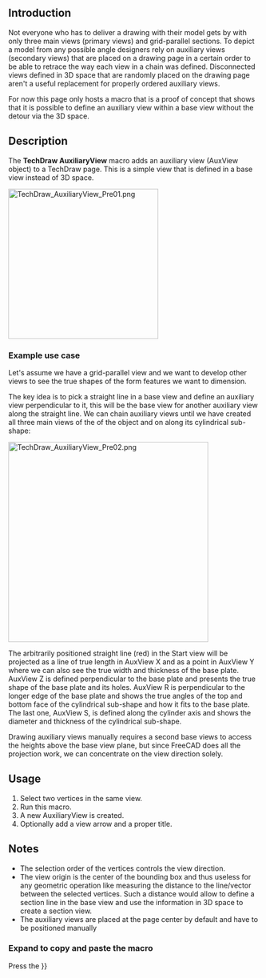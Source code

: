 <languages/>
<translate>

{{VeryImportantMessage|This page is intended to become the reference page for a still to be developed but heavily missed command.<br>In the meantime this page gives a description of a use case and holds a macro to show one way to create an auxiliary view.<br><br>Hopefully this is an inspiration for a C++ programmer to convert this proof of concept into an integrated TechDraw command. }}

{{Docnav
|
|
|[[TechDraw_Workbench|TechDraw]]
|
|
|IconC=Workbench_TechDraw.svg
}}

==Introduction==

Not everyone who has to deliver a drawing with their model gets by with only three main views (primary views) and grid-parallel sections. To depict a model from any possible angle designers rely on auxiliary views (secondary views) that are placed on a drawing page in a certain order to be able to retrace the way each view in a chain was defined. Disconnected views defined in 3D space that are randomly placed on the drawing page aren't a useful replacement for properly ordered auxiliary views.

For now this page only hosts a macro that is a proof of concept that shows that it is possible to define an auxiliary view within a base view without the detour via the 3D space. 

==Description==

The '''TechDraw AuxiliaryView''' macro adds an auxiliary view (AuxView object) to a TechDraw page. This is a simple view that is defined in a base view instead of 3D space.

</translate>
[[Image:TechDraw_AuxiliaryView_Pre01.png|300px]]
<translate>

{{Caption|AuxView defined by the red line in the base view on the right}}


===Example use case===

Let's assume we have a grid-parallel view and we want to develop other views to see the true shapes of the form features we want to dimension.

The key idea is to pick a straight line in a base view and define an auxiliary view perpendicular to it, this will be the base view for another auxiliary view along the straight line. We can chain auxiliary views until we have created all three main views of the of the object and on along its cylindrical sub-shape:

</translate>
[[Image:TechDraw_AuxiliaryView_Pre02.png|400px]]
<translate>

The arbitrarily positioned straight line (red) in the Start view will be projected as a line of true length in AuxView X and as a point in AuxView Y where we can also see the true width and thickness of the base plate. AuxView Z is defined perpendicular to the base plate and presents the true shape of the base plate and its holes. AuxView R is perpendicular to the longer edge of the base plate and shows the true angles of the top and bottom face of the cylindrical sub-shape and how it fits to the base plate. The last one, AuxView S, is defined along the cylinder axis and shows the diameter and thickness of the cylindrical sub-shape.

Drawing auxiliary views manually requires a second base views to access the heights above the base view plane, but since FreeCAD does all the projection work, we can concentrate on the view direction solely. 

==Usage==

# Select two vertices in the same view.
# Run this macro.
# A new AuxiliaryView is created.
# Optionally add a view arrow and a proper title.

==Notes==

* The selection order of the vertices controls the view direction.
* The view origin is the center of the bounding box and thus useless for any geometric operation like measuring the distance to the line/vector between the selected vertices. Such a distance would allow to define a section line in the base view and use the information in 3D space to create a section view.
* The auxiliary views are placed at the page center by default and have to be positioned manually


<div class="mw-collapsible mw-collapsed toccolours">
===Expand to copy and paste the macro===
<div class="mw-collapsible-content">

Press the {{Button|[[Image:Std_DlgMacroExecute.svg|16px]] [[Std_DlgMacroExecute|Macros...]] button and [[Std_DlgMacroExecute#Create|create]] a new macro. Copy and paste the macro below to the macro editor 

{{MacroCode|code=
#! python
# -*- coding: utf-8 -*-
"""
This script creates an Auxiliary View from two selectec vertices
of one base view.

What is required: an active document, a drawing page containing one
or more views with a projection of a shape.

A possible workflow:
1. Extract base view from selection (two vertices)
2. Extract work page from app objects
3. Add a new view
4. Link base view from selection to new view
5. Link base view source to new view source
6. Retrieve new view's x direction from base view's x direction
7. calculate new view's z direction from new view's x direction
    and base view's z direction
8. Set new view rotation including base view rotation
9. (Add annotations etc.)

I have tried to follow this naming rule:
 class names:    CamelCase
 function names: mixedCase
 constant names: ALL_CAPITAL + underscore
 variable names: lower_case + underscore
"""

__Name__= ""
__Comment__ = ""
__Author__ = "FBXL5"
__Version__ = "00.01"
__Date__    = "2025-05-06"
__License__ = "LGPL-2.0-or-later as FreeCAD"
__Web__ = ""
__Wiki__ = ""
__Icon__  = ""
__IconW__  = ""
__Help__ = ""
__Status__ = "Alpha"
__Requires__ = "FreeCAD >= 1.0 + Python3"
__Communication__ = "https://www.freecad.org/wiki/index.php?title=User: FBXL5"
__Files__ = ""

import math # to use some predefined conversions
from PySide.QtGui import (QMessageBox)

def displayMessage(title,message):
    '''
    displayMessage('Title','Messagetext')
    '''
    message_box = QMessageBox()
    message_box.setText(message)
    message_box.setWindowTitle(title)
    message_box.exec()

def getActiveDocument():
    '''
    Returns the active document or sends a message
    '''
    ado = App.activeDocument()
    if ado is not None:
        return ado
    displayMessage("AuxView", "No active document available!")
    return False

# (borrowed from TechDraw sources)
def getSelView(nSel=0):
    '''
    view = getSelView()
    nSel=0 ... number of selected view, 0 = first selected
    Return selected view, otherwise return False
    '''
    if not Gui.Selection.getSelection():
        view = None
        displayMessage('AuxView','No view selected')
    else:
        view = Gui.Selection.getSelection()[nSel]
    return view

# (borrowed from TechDraw sources)
def getSelVertexes(nVertex=1, nSel=0):
    '''
    vertexes = getSelVertexes(nVertex)
    nVertex=1 ... min. number of selected vertexes
    nSel=0 ... number of selected view, 0 = first selected
    Return a list of selected vertexes if at least nVertex vertexes are selected, otherwise return False
    '''
    if getSelView(nSel):
        view = getSelView(nSel)
    else:
        return False
    if not Gui.Selection.getSelectionEx():
        displayMessage('AuxView','No vertex selected')
        return False
    objectList = Gui.Selection.getSelectionEx()[nSel].SubElementNames

    vertexes = []
    for objectString in objectList:
        if objectString[0:6] == 'Vertex':
            vertexes.append(view.getVertexBySelection(objectString))

    if (len(vertexes) < nVertex):
        displayMessage('AuxView','Select at least '+
                        str(nVertex)+' vertices')
        return False
    else:
        return vertexes

def getPageOfSelection(doc, b_view):
    '''Retrieves the Page that holds the selected elements'''
    #- Find an object starting with 'Page' that contains the selected object
    for each in doc.Objects:
        if each.Name.startswith("Page"):  # [0:4] == 'Page':
            for item in each.OutList: # Search items belonging to a Page object
                if item.Name.startswith("ProjGroup"): # Look into projection groups
                    for view in item.OutList: # Search views belonging to a ProjGroup object
                        if view.Name == b_view.Name:
                            return each
                else:
                    if item.Name == b_view.Name:
                        return each
    return False

def getCcwAngle(vertex1,vertex2,view_rotation):
    '''Creates 3D vectors to calculate the 2D angle towards the x direction of the
    base view which is parallel to the page view's x direction.
    The direction of the XDirection property is not parallel to the view's
    x direction if the view is rotated! This angle also has to be taken into
    account to calculate the 3D angle'''
    print('5. Start point: ', vertex1.X, vertex1.Y, vertex1.Z)  # checklist
    print('6. End point: ', vertex2.X, vertex2.Y, vertex2.Z)  # checklist
    #- Extract position vectors from the points
    vector_start = App.Vector(vertex1.X, vertex1.Y, vertex1.Z)
    vector_end   = App.Vector(vertex2.X, vertex2.Y, vertex2.Z)
    #- Calculate the 2D Direction vector from start vertex to end vertex
    # on the XY plane of the base view/work page (z = 0)
    direction = vector_end.sub(vector_start)
    x_direction = App.Vector(1, 0, 0)
    angle_x = math.degrees(direction.getAngle(x_direction))
    # getAngle() returns positive (absolute) values only (in rad)
    # -> convert to degrees and check orientation
    if vertex1.Y > vertex2.Y:
        angle_x *= -1  # switches angle orientation
    #- Turn back the base view rotation
    # angle_x is a float value now but view_rotation is deg
    #print('a. angle_x: ', angle_x)
    #print('b. view_rotation: ', float(view_rotation))
    angle_x -= float(view_rotation)
    return angle_x

def main():
    ''' The main section, no more, no less '''
    # Operations are performed in the active document of the application
    #- Retrieve the active document
    active_doc = getActiveDocument()
    if not active_doc:  # (active_doc is None/False)
        return
    #- Retrieve the selection view and selected vertices
    if getSelView() and getSelVertexes(2):
        base_view = getSelView()
        vertices = getSelVertexes(2)  # required number of vertices
    else:
        return
    #
    print("1. base view: ", base_view.Name)  # checklist
    #- Retrieve the page that holds the view
    work_page = getPageOfSelection(active_doc, base_view)
    if not work_page:
        # this should always be true as selected vertices are already checked
        return
    print("2. work page name: ", work_page.Name)  # checklist
    # At this point the input elements are gathered:
    #  active_doc, work_page, base_view, and vertices

    #- Create a new view
    new_view = active_doc.addObject('TechDraw::DrawViewPart', 'AuxView')
    print('3. new view: ', new_view.Name)  # checklist
    #- Add the new view to the page
    work_page.addView(new_view)
    #- Add a BaseView property to the new view
    new_view.addProperty('App::PropertyLink','BaseView')
    #- Link the BaseView object to the BaseView property
    new_view.BaseView = active_doc.getObject(base_view.Name)
    #- Hand over the source objects
    new_view.Source = new_view.BaseView.Source
    print('4. new_view.BaseView: ', new_view.BaseView.Name, ', Label:',
        new_view.BaseView.Label)  # checklist

    #- 2D: Calculate the ccw angle between the x axes of base view and new view
    turn_ccw = getCcwAngle(vertices[0],vertices[1],new_view.BaseView.Rotation)
    # Returns a float value representing degrees
    print('7. 2D angle: ', turn_ccw) # checklist

    # 3D: Turn base_view.XDirection around base_view.Direction to get
    #     new_view.XDirection
    #- Create a rotation, angle input in float (for degrees), stored in rad
    around_direction = App.Rotation(new_view.BaseView.Direction, turn_ccw)
    print('8. Rotation: ', around_direction, around_direction.Angle)  # checklist
    #- Apply rotation to the base_view.XDirection
    new_view.XDirection = around_direction.multVec(new_view.BaseView.XDirection)
    print('9. XDirection', new_view.XDirection)  # checklist
    #- The cross-product of base view Z and new view X gives new view Z direction
    new_view.Direction = new_view.BaseView.Direction.cross(new_view.XDirection)
    print('10. Direction', new_view.Direction)  # checklist

    # 2D: Take base_view.Rotation into account, it has to be converted
    #     to float since it is stored in deg
    #- Add the rotation of the base view to the angle between the x axes
    new_view.Rotation = turn_ccw + float(new_view.BaseView.Rotation)
    print('11. new_view.Rotation', new_view.Rotation)  # checklist
    Gui.runCommand('TechDraw_RedrawPage',0)
    # At this point the Auxiliary View is complete

    return

if __name__ == "__main__":
    # This will be true only if the file is "executed"
    # but not if imported as module
    main()
}}

</div> <!-- End of collapsible element for Macro section. Do not remove! -->
</div> <!-- End of collapsible element for Structure section. Do not remove! -->


{{Docnav
|
|
|[[TechDraw_Workbench|TechDraw]]
|
|
|IconC=Workbench_TechDraw.svg
}}

</translate>

{{TechDraw Tools navi{{#translation:}}}}
{{Userdocnavi{{#translation:}}}}
{{clear}}